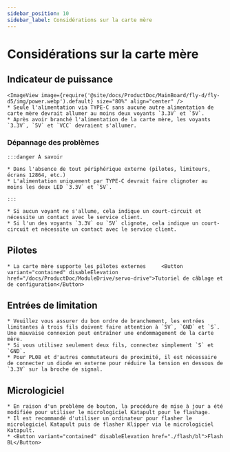 ```yaml
---
sidebar_position: 10
sidebar_label: Considérations sur la carte mère
---
```


# Considérations sur la carte mère

## Indicateur de puissance
    <ImageView image={require('@site/docs/ProductDoc/MainBoard/fly-d/fly-d5/img/power.webp').default} size="80%" align="center" />
    * Seule l'alimentation via TYPE-C sans aucune autre alimentation de carte mère devrait allumer au moins deux voyants `3.3V` et `5V`.
    * Après avoir branché l'alimentation de la carte mère, les voyants `3.3V`, `5V` et `VCC` devraient s'allumer.

### Dépannage des problèmes


    :::danger À savoir

    * Dans l'absence de tout périphérique externe (pilotes, limiteurs, écrans 12864, etc.)
    * L'alimentation uniquement par TYPE-C devrait faire clignoter au moins les deux LED `3.3V` et `5V`.

    :::

    * Si aucun voyant ne s'allume, cela indique un court-circuit et nécessite un contact avec le service client.
    * Si l'un des voyants `3.3V` ou `5V` clignote, cela indique un court-circuit et nécessite un contact avec le service client.

## Pilotes

    * La carte mère supporte les pilotes externes     <Button variant="contained" disableElevation href="/docs/ProductDoc/ModuleDrive/servo-drive">Tutoriel de câblage et de configuration</Button>

## Entrées de limitation

    * Veuillez vous assurer du bon ordre de branchement, les entrées limitantes à trois fils doivent faire attention à `5V`, `GND` et `S`. Une mauvaise connexion peut entraîner une endommagement de la carte mère.
    * Si vous utilisez seulement deux fils, connectez simplement `S` et `GND`.
    * Pour PL08 et d'autres commutateurs de proximité, il est nécessaire de connecter un diode en externe pour réduire la tension en dessous de `3.3V` sur la broche de signal.

## Micrologiciel

    * En raison d'un problème de bouton, la procédure de mise à jour a été modifiée pour utiliser le micrologiciel Katapult pour le flashage.
    * Il est recommandé d'utiliser un ordinateur pour flasher le micrologiciel Katapult puis de flasher Klipper via le micrologiciel Katapult.
    * <Button variant="contained" disableElevation href="./flash/bl">Flash BL</Button>
